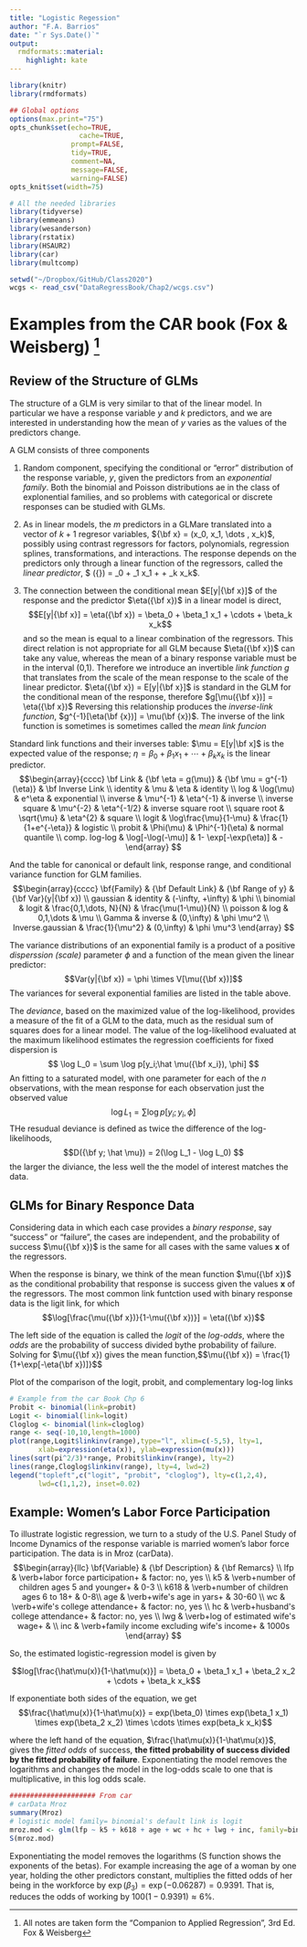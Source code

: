```yaml
---
title: "Logistic Regession"
author: "F.A. Barrios"
date: "`r Sys.Date()`"
output:
  rmdformats::material:
    highlight: kate
---
```



```r
library(knitr)
library(rmdformats)

## Global options
options(max.print="75")
opts_chunk$set(echo=TRUE,
	             cache=TRUE,
               prompt=FALSE,
               tidy=TRUE,
               comment=NA,
               message=FALSE,
               warning=FALSE)
opts_knit$set(width=75)
```

```r
# All the needed libraries
library(tidyverse)
library(emmeans)
library(wesanderson)
library(rstatix)
library(HSAUR2)
library(car)
library(multcomp)

setwd("~/Dropbox/GitHub/Class2020")
wcgs <- read_csv("DataRegressBook/Chap2/wcgs.csv")
```
# Examples from the CAR book (Fox & Weisberg) [^1]

[^1]: All notes are taken form the "Companion to Applied Regression", 3rd Ed. Fox & Weisberg

## Review of the Structure of GLMs

The structure of a GLM is very similar to that of the linear model. In particular we have a response variable *y* and *k* predictors, and we are interested in understanding how the mean of *y* varies as the values of the predictors change.


A GLM consists of three components

1. Random component, specifying the conditional or "error" distribution of the response variable, $y$, given the predictors from an *exponential family*.  Both the binomial and Poisson distributions ae in the class of explonential families, and so problems with categorical or discrete responses can be studied with GLMs.

2. As in linear models, the $m$ predictors in a GLMare translated into a vector of $k + 1$ regresor variables, ${\bf x} = (x_0, x_1, \dots , x_k)$, possibly using contrast regressors for factors, polynomials, regression splines, transformations, and interactions. The response depends on the predictors only through a linear function of the regressors, called the *linear predictor*, $ \eta({\bf x}) = \beta_0 + \beta_1 x_1 + \cdots + \beta_k x_k$.

3. The connection between the conditional mean $E[y|{\bf x}]$ of the response and the predictor $\eta({\bf x})$ in a linear model is direct,
$$E[y|{\bf x}] = \eta({\bf x}) = \beta_0 + \beta_1 x_1 + \cdots + \beta_k x_k$$
and so the mean is equal to a linear combination of the regressors. This direct relation is not appropriate for all GLM because $\eta({\bf x})$ can take any value, whereas the mean of a binary response variable must be in the interval (0,1). Therefore we introduce an invertible *link function g* that translates from the scale of the mean response to the scale of the linear predictor. $\eta({\bf x}) = E[y|{\bf x}]$ is standard in the GLM for the conditional mean of the response, therefore $g[\mu({\bf x})] = \eta({\bf x})$
Reversing this relationship produces the *inverse-link function*, $g^{-1}[\eta(\bf {x})] = \mu(\bf {x})$. The inverse of the link function is sometimes is sometimes called the *mean link funcion*


Standard link functions and their inverses table: $\mu = E[y|\bf x]$ is the expected value of the response; $\eta = \beta_0 + \beta_1 x_1 + \cdots + \beta_k x_k$ is the linear predictor.
$$\begin{array}{cccc}
  \bf Link & {\bf  \eta = g(\mu)} & {\bf \mu = g^{-1}(\eta)} & \bf Inverse Link \\
  identity & \mu & \eta & identity \\
  log  & \log(\mu) & e^\eta & exponential  \\
  inverse & \mu^{-1} & \eta^{-1} & inverse  \\
  inverse square & \mu^{-2} & \eta^{-1/2} & inverse square root  \\
  square root & \sqrt{\mu} & \eta^{2} & square \\
  logit & \log\frac{\mu}{1-\mu} & \frac{1}{1+e^{-\eta}} & logistic \\
  probit & \Phi(\mu) & \Phi^{-1}(\eta) & normal quantile \\
  comp. log-log & \log[-\log(-\mu)] & 1- \exp[-\exp(\eta)] & -
\end{array} $$


And the table for canonical or default link, response range, and conditional variance function for GLM families.
$$\begin{array}{cccc}
  \bf{Family} & {\bf Default Link} & {\bf Range of y}  & {\bf Var}(y|{\bf x}) \\
  gaussian & identity & (-\infty, +\infty) & \phi \\
  binomial & logit & \frac{0,1,\dots, N}{N} & \frac{\mu(1-\mu)}{N} \\
  poisson & log & 0,1,\dots & \mu \\
  Gamma & inverse & (0,\infty) & \phi \mu^2 \\
  Inverse.gaussian & \frac{1}{\mu^2} & (0,\infty) & \phi \mu^3
\end{array} $$

The variance distributions of an exponential family is a product of a positive *disperssion (scale)* parameter $\phi$ and a function of the mean given the linear predictor:
$$Var(y|{\bf x}) = \phi \times V[\mu({\bf x})]$$
The variances for several exponential families are listed in the table above.

The *deviance*, based on the maximized value of the log-likelihood, provides a measure of the fit of a GLM to the data, much as the residual sum of squares does for a linear model. The value of the log-likelihood evaluated at the maximum likelihood estimates the regression coefficients for fixed dispersion is
$$ \log L_0 = \sum \log p[y_i;\hat \mu({\bf x_i}), \phi] $$
An fitting to a saturated model, with one parameter for each of the *n* observations, with the mean response for each observation just the observed value 
$$ \log L_1 = \sum \log p[y_i; y_i , \phi] $$
THe resudual deviance is defined as twice the difference of the log-likelihoods,
$$D({\bf y; \hat \mu}) = 2(\log L_1 - \log L_0) $$
the larger the diviance, the less well the the model of interest matches the data.

## GLMs for Binary Responce Data

Considering data in which each case provides a *binary response*, say "success" or "failure", the cases are independent, and the probability of success $\mu({\bf x})$ is the same for all cases with the same values **x** of the regressors.

When the response is binary, we think of the mean function $\mu({\bf x})$ as the conditional probability that response is success given the values **x** of the regressors. The most common link funtction used with binary response data is the ligit link, for which
$$\log[\frac{\mu({\bf x})}{1-\mu({\bf x})}] = \eta({\bf x})$$

The left side of the equation is called the *logit* of the *log-odds*, where the *odds* are the probability of success divided bythe probability of failure. Solving for $\mu({\bf x}) gives the mean function,
$$\mu({\bf x}) = \frac{1}{1+\exp[-\eta{\bf x})]}$$

Plot of the comparison of the logit, probit, and complementary log-log links

```r
# Example from the car Book Chp 6
Probit <- binomial(link=probit)
Logit <- binomial(link=logit)
Cloglog <- binomial(link=cloglog)
range <- seq(-10,10,length=1000)
plot(range,Logit$linkinv(range),type="l", xlim=c(-5,5), lty=1,
       xlab=expression(eta(x)), ylab=expression(mu(x)))
lines(sqrt(pi^2/3)*range, Probit$linkinv(range), lty=2)
lines(range,Cloglog$linkinv(range), lty=4, lwd=2)
legend("topleft",c("logit", "probit", "cloglog"), lty=c(1,2,4),
       lwd=c(1,1,2), inset=0.02)
```

## Example: Women's Labor Force Participation

To illustrate logistic regression, we turn to a study of the U.S. Panel Study of Income Dynamics of the response variable is married women's labor force participation. The data is in Mroz (carData).
$$\begin{array}{llc}
  \bf{Variable} & {\bf Description} & {\bf Remarcs} \\
  lfp & \verb+labor force participation+ & factor: no, yes \\
  k5 & \verb+number of children ages 5 and younger+ & 0-3 \\
  k618 & \verb+number of children ages 6 to 18+ & 0-8\\
  age & \verb+wife's age in yars+ & 30-60 \\
  wc & \verb+wife's college attendance+ & factor: no, yes \\
  hc & \verb+husband's college attendance+ & factor: no, yes \\
  lwg & \verb+log of estimated wife's wage+ &  \\
  inc & \verb+family income excluding wife's income+ & 1000s
\end{array} $$

So, the estimated logistic-regression model is given by

$$log[\frac{\hat\mu(x)}{1-\hat\mu(x)}] = \beta_0 + \beta_1 x_1 + \beta_2 x_2 + \cdots + \beta_k x_k$$

If exponentiate both sides of the equation, we get
$$\frac{\hat\mu(x)}{1-\hat\mu(x)} = exp(\beta_0) \times exp(\beta_1 x_1) \times exp(\beta_2 x_2) \times \cdots \times exp(beta_k x_k)$$

where the left hand of the equation, $\frac{\hat\mu(x)}{1-\hat\mu(x)}$, gives the *fitted odds* of success, **the fitted probability of success divided by the fitted probability of failure**. Exponentiating the model removes the logarithms and changes the model in the log-odds scale to one that is multiplicative, in this log odds scale. 

```r
##################### From car
# carData Mroz
summary(Mroz)
# logistic model family= binomial's default link is logit
mroz.mod <- glm(lfp ~ k5 + k618 + age + wc + hc + lwg + inc, family=binomial, data=Mroz)
S(mroz.mod)
```

Exponentiating the model removes the logarithms (S function shows the exponents of the betas).  For example increasing the age of a woman by one year, holding the other predictors constant, multiplies the fitted odds of her being in the workforce by $\exp(\beta_3) = \exp(-0.06287) = 0.9391$. That is, reduces the odds of working by $100(1-0.9391) \approx 6\%$. 

